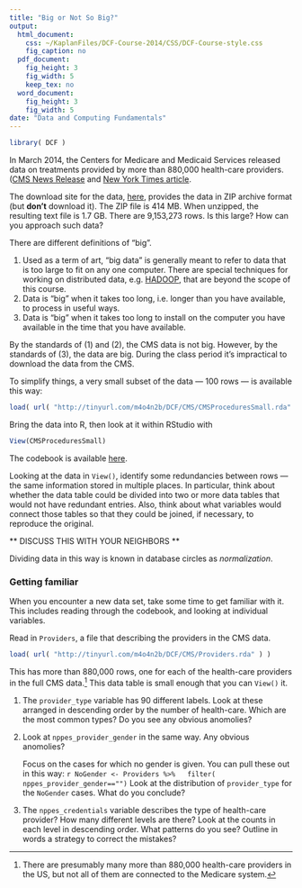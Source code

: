 ```yaml
---
title: "Big or Not So Big?"
output:
  html_document:
    css: ~/KaplanFiles/DCF-Course-2014/CSS/DCF-Course-style.css
    fig_caption: no
  pdf_document:
    fig_height: 3
    fig_width: 5
    keep_tex: no
  word_document:
    fig_height: 3
    fig_width: 5
date: "Data and Computing Fundamentals"
---
```



```r
library( DCF )
```

In March 2014, the Centers for Medicare and Medicaid Services released data on treatments provided by more than 880,000 health-care providers. ([CMS News Release](http://blog.cms.gov/2014/04/09/historic-release-of-data-delivers-unprecedented-transparency-on-the-medical-services-physicians-provide-and-how-much-they-are-paid/) and [New York Times article](http://www.nytimes.com/2014/04/28/business/one-therapist-4-million-in-2012-medicare-billing.html]).


The download site for the data, [here](http://www.cms.gov/Research-Statistics-Data-and-Systems/Statistics-Trends-and-Reports/Medicare-Provider-Charge-Data/Physician-and-Other-Supplier.html), provides the data in ZIP archive format (but **don't** download it).  The ZIP file is 414 MB.  When unzipped, the resulting text file is 1.7 GB.  There are 9,153,273 rows.  Is this large?  How can you approach such data?

There are different definitions of "big".

1. Used as a term of art, "big data" is generally meant to refer to data that is too large to fit on any one computer.  There are special techniques for working on distributed data, e.g. [HADOOP](http://en.wikipedia.org/wiki/Apache_Hadoop), that are beyond the scope of this course.
#. Data is "big" when it takes too long, i.e. longer than you have available, to process in useful ways.
#. Data is "big" when it takes too long to install on the computer you have available in the time that you have available.

By the standards of (1) and (2), the CMS data is not big.  However, by the standards of (3), the data are big. During the class period it's impractical to download the data from the CMS.

To simplify things, a very small subset of the data --- 100 rows --- is available this way:
```r
load( url( "http://tinyurl.com/m4o4n2b/DCF/CMS/CMSProceduresSmall.rda" ) ) 
```

Bring the data into R, then look at it within RStudio with 
```r
View(CMSProceduresSmall)
```
The codebook is available [here](http://www.cms.gov/Research-Statistics-Data-and-Systems/Statistics-Trends-and-Reports/Medicare-Provider-Charge-Data/Downloads/Medicare-Physician-and-Other-Supplier-PUF-Methodology.pdf).

Looking at the data in `View()`, identify some redundancies between rows --- the same information stored in multiple places.  In particular, think about whether the data table could be divided into two or more data tables that would not have redundant entries.  Also, think about what variables would connect those tables so that they could be joined, if necessary, to reproduce the original.

** DISCUSS THIS WITH YOUR NEIGHBORS **

Dividing data in this way is known in database circles as *normalization*.

### Getting familiar

When you encounter a new data set, take some time to get familiar with it.  This includes reading through the codebook, and looking at individual variables.

Read in `Providers`, a file that describing the providers in the CMS data.

```r
load( url( "http://tinyurl.com/m4o4n2b/DCF/CMS/Providers.rda" ) ) 
```

This has more than 880,000 rows, one for each of the health-care providers in the full CMS data.^[There are presumably many more than 880,000 health-care providers in the US, but not all of them are connected to the Medicare system.] This data table is small enough that you can `View()` it. 

1. The `provider_type` variable has 90 different labels.  Look at these arranged in descending order by the number of health-care. Which are the most common types?  Do you see any obvious anomolies?
2. Look at `nppes_provider_gender` in the same way.  Any obvious anomolies?

    Focus on the cases for which no gender is given.  You can pull these out in this way:
    ```r
NoGender <- Providers %>%
  filter( nppes_provider_gender=="")
```
    Look at the distribution of `provider_type` for the `NoGender` cases.  What do you conclude?
3. The `nppes_credentials` variable describes the type of health-care provider?  How many different levels are there?  Look at the counts in each level in descending order.  What patterns do you see?
    Outline in words a strategy to correct the mistakes?





